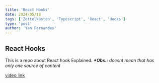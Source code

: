 ```yaml
---
title: 'React Hooks'
date: 2024/05/18
tags: ['Zettelkasten', 'Typescript', 'React', 'Hooks']
type: 'post'
author: 'Yan Fernandes'
---
```


## React Hooks

This is a repo about React hook Explained. _**\*Obs.:** doesnt mean that has only one source of content_

[video link](https://www.youtube.com/watch?v=V9i3cGD-mts&list=PLApy4UwQM3UrZsBTY111R6P4frt6WK-G2)
